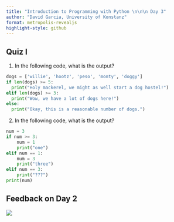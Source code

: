 ```yaml
---
title: "Introduction to Programming with Python \n\n\n Day 3"
author: "David Garcia, University of Konstanz"
format: metropolis-revealjs
highlight-style: github
---
```


## Quiz I

1.  In the following code, what is the output?

```python
dogs = ['willie', 'hootz', 'peso', 'monty', 'doggy']
if len(dogs) >= 5:
  print("Holy mackerel, we might as well start a dog hostel!")
elif len(dogs) >= 3:
  print("Wow, we have a lot of dogs here!")
else:
  print("Okay, this is a reasonable number of dogs.")
```

2.  In the following code, what is the output?

```python
num = 3
if num >= 3:
    num = 1
    print("one")
elif num == 1:
    num = 3
    print("three")
elif num == 3:
    print("???")
print(num)
```


## Feedback on Day 2

![](QR.png){fig-align="center"}

